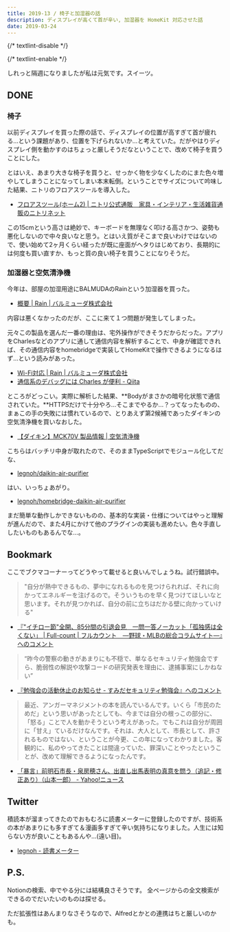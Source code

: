 ```yaml
---
title: 2019-13 / 椅子と加湿器の話
description: ディスプレイが高くて首が辛い, 加湿器を HomeKit 対応させた話
date: 2019-03-24
---
```


{/* textlint-disable */}


{/* textlint-enable */}

しれっと隔週になりましたが私は元気です。スイーツ。

## DONE

### 椅子

以前ディスプレイを買った際の話で、ディスプレイの位置が高すぎて首が疲れる…という課題があり、位置を下げられないか…と考えていた。だがやはりディスプレイ側を動かすのはちょっと厳しそうだなということで、改めて椅子を買うことにした。

とはいえ、あまり大きな椅子を買うと、せっかく物を少なくしたのにまた色々増やしてしまうことになってしまい本末転倒。ということでサイズについて吟味した結果、ニトリのフロアスツールを導入した。

- [フロアスツール(ホーム2) | ニトリ公式通販　家具・インテリア・生活雑貨通販のニトリネット](https://www.nitori-net.jp/store/ja/ec/Cushion/SheetCushionFloorcushi/7803755s?ptr=item)

この15cmという高さは絶妙で、キーボードを無理なく叩ける高さかつ、姿勢も悪化しないので中々良いなと思う。とはいえ質がそこまで良いわけではないので、使い始めて2ヶ月くらい経ったが既に座面がヘタりはじめており、長期的には何度も買い直すか、もっと質の良い椅子を買うことになりそうだ。

### 加湿器と空気清浄機

今年は、部屋の加湿用途にBALMUDAのRainという加湿器を買った。

- [概要 | Rain | バルミューダ株式会社](https://www.balmuda.com/jp/rain/)

内容は悪くなかったのだが、ここに来て１つ問題が発生してしまった。

元々この製品を選んだ一番の理由は、宅外操作ができそうだからだった。アプリをCharlesなどのアプリに通して通信内容を解析することで、中身が確認できれば、その通信内容をhomebridgeで実装してHomeKitで操作できるようになるはず...という読みがあった。

- [Wi-Fi対応 | Rain | バルミューダ株式会社](https://www.balmuda.com/jp/rain/wi-fi)
- [通信系のデバッグには Charles が便利 - Qiita](https://qiita.com/usagimaru/items/d340e87da98e62f99b60)

ところがどっこい。実際に解析した結果、**Bodyがまさかの暗号化状態で通信されていた。**HTTPSだけで十分やろ...そこまでやるか...？ってなったものの、まぁこの手の失敗には慣れているので、とりあえず第2候補であったダイキンの空気清浄機を買いなおした。

- [【ダイキン】MCK70V 製品情報 | 空気清浄機](https://www.daikinaircon.com/ca/hg/index.html)

こちらはバッチリ中身が取れたので、そのままTypeScriptでモジュール化してだな、

- [legnoh/daikin-air-purifier](https://github.com/legnoh/daikin-air-purifier)

はい、いっちょあがり。

- [legnoh/homebridge-daikin-air-purifier](https://github.com/legnoh/homebridge-daikin-air-purifier)

まだ簡単な動作しかできないものの、基本的な実装・仕様についてはやっと理解が進んだので、また4月にかけて他のプラグインの実装も進めたい。色々手直ししたいものもあるんでな...。

<X url="https://twitter.com/legnoh/status/1109776216410603526" />

## Bookmark

ここでブクマコーナーってどうやって載せると良いんでしょうね。試行錯誤中。

> "自分が熱中できるもの、夢中になれるものを見つけられれば、それに向かってエネルギーを注げるので。そういうものを早く見つけてほしいなと思います。それが見つかれば、自分の前に立ちはだかる壁に向かっていける"

- [『"イチロー節"全開、85分間の引退会見　一問一答ノーカット「孤独感は全くない」 | Full-count | フルカウント　―野球・MLBの総合コラムサイト―』へのコメント](http://b.hatena.ne.jp/entry/4666230607771882658/comment/Ryo_K)

> “昨今の警察の動きがあまりにも不穏で、単なるセキュリティ勉強会ですら、脆弱性の解説や攻撃コードの研究発表を理由に、逮捕事案にしかねない”

- [『勉強会の活動休止のお知らせ - すみだセキュリティ勉強会』へのコメント](http://b.hatena.ne.jp/entry/4665909714472617346/comment/Ryo_K)

> 最近、アンガーマネジメントの本を読んでいるんです。いくら「市民のためだ」という思いがあったとしても、今までは自分の根っこの部分に、「怒る」ことで人を動かそうという考えがあった。でもこれは自分が周囲に「甘え」ているだけなんです。それは、大人として、市長として、許されるものではない、ということが今更、この年になってわかりました。客観的に、私のやってきたことは間違っていた、罪深いことやったということが、改めて理解できるようになったんです。

- [「暴言」前明石市長・泉房穂さん、出直し出馬表明の真意を問う（追記・修正あり）（山本一郎） - Yahoo!ニュース](https://news.yahoo.co.jp/byline/yamamotoichiro/20190307-00117356/)

## Twitter

積読本が溜まってきたのでおもむろに読書メーターに登録したのですが、技術系の本があまりにも多すぎて＆漫画多すぎて辛い気持ちになりました。人生には知らない方が良いこともあるんや...(遠い目)。

- [legnoh - 読書メーター](https://bookmeter.com/users/989328)

## P.S.

Notionの検索、中でやる分には結構良さそうです。
全ページからの全文検索ができるのでだいたいのものは探せる。

ただ拡張性はあんまりなさそうなので、Alfredとかとの連携はちと厳しいのかも。
